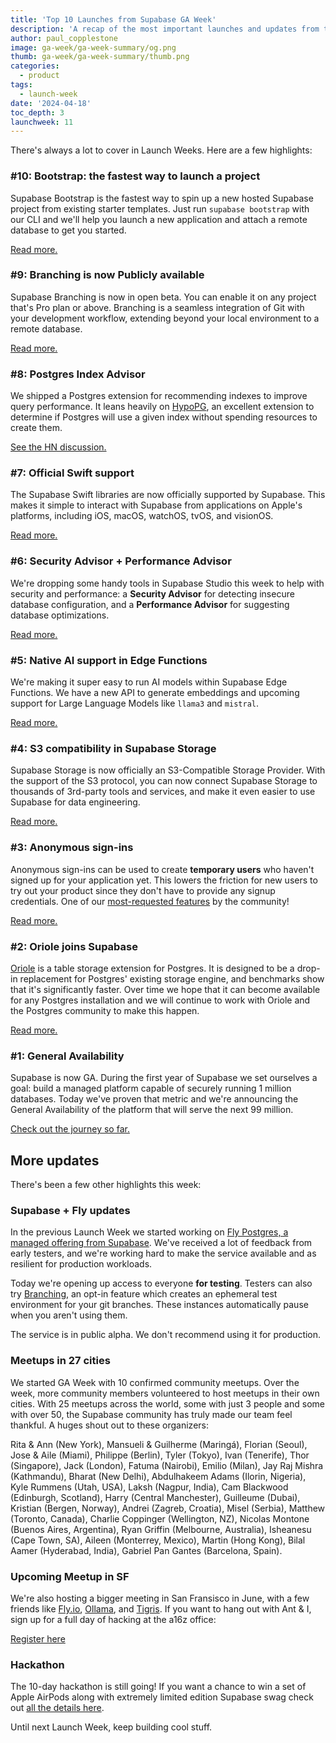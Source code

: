 ```yaml
---
title: 'Top 10 Launches from Supabase GA Week'
description: 'A recap of the most important launches and updates from the week.'
author: paul_copplestone
image: ga-week/ga-week-summary/og.png
thumb: ga-week/ga-week-summary/thumb.png
categories:
  - product
tags:
  - launch-week
date: '2024-04-18'
toc_depth: 3
launchweek: 11
---
```


There's always a lot to cover in Launch Weeks. Here are a few highlights:

### #10: Bootstrap: the fastest way to launch a project

Supabase Bootstrap is the fastest way to spin up a new hosted Supabase project from existing starter templates. Just run `supabase bootstrap` with our CLI and we'll help you launch a new application and attach a remote database to get you started.

[Read more.](https://supabase.com/blog/supabase-bootstrap)

### #9: Branching is now Publicly available

Supabase Branching is now in open beta. You can enable it on any project that's Pro plan or above. Branching is a seamless integration of Git with your development workflow, extending beyond your local environment to a remote database.

[Read more.](https://supabase.com/blog/branching-publicly-available)

### #8: Postgres Index Advisor

We shipped a Postgres extension for recommending indexes to improve query performance. It leans heavily on [HypoPG](https://github.com/HypoPG/hypopg), an excellent extension to determine if Postgres will use a given index without spending resources to create them.

[See the HN discussion.](https://github.com/supabase/index_advisor)

### #7: Official Swift support

The Supabase Swift libraries are now officially supported by Supabase. This makes it simple to interact with Supabase from applications on Apple's platforms, including iOS, macOS, watchOS, tvOS, and visionOS.

[Read more.](https://supabase.com/blog/supabase-swift)

### #6: Security Advisor + Performance Advisor

We're dropping some handy tools in Supabase Studio this week to help with security and performance: a **Security Advisor** for detecting insecure database configuration, and a **Performance Advisor** for suggesting database optimizations.

[Read more.](https://supabase.com/blog/security-performance-advisor)

### #5: Native AI support in Edge Functions

We're making it super easy to run AI models within Supabase Edge Functions. We have a new API to generate embeddings and upcoming support for Large Language Models like `llama3` and `mistral`.

[Read more.](https://supabase.com/blog/ai-inference-now-available-in-supabase-edge-functions)

### #4: S3 compatibility in Supabase Storage

Supabase Storage is now officially an S3-Compatible Storage Provider. With the support of the S3 protocol, you can now connect Supabase Storage to thousands of 3rd-party tools and services, and make it even easier to use Supabase for data engineering.

[Read more.](https://supabase.com/blog/s3-compatible-storage)

### #3: Anonymous sign-ins

Anonymous sign-ins can be used to create **temporary users** who haven't signed up for your application yet. This lowers the friction for new users to try out your product since they don't have to provide any signup credentials. One of our [most-requested features](https://github.com/supabase/auth/issues/68) by the community!

[Read more.](https://supabase.com/blog/anonymous-sign-ins)

### #2: Oriole joins Supabase

[Oriole](https://github.com/orioledb/orioledb) is a table storage extension for Postgres. It is designed to be a drop-in replacement for Postgres' existing storage engine, and benchmarks show that it's significantly faster. Over time we hope that it can become available for any Postgres installation and we will continue to work with Oriole and the Postgres community to make this happen.

[Read more.](https://supabase.com/blog/supabase-aquires-oriole)

### #1: General Availability

Supabase is now GA. During the first year of Supabase we set ourselves a goal: build a managed platform capable of securely running 1 million databases. Today we've proven that metric and we're announcing the General Availability of the platform that will serve the next 99 million.

[Check out the journey so far.](https://supabase.com/ga)

## More updates

There's been a few other highlights this week:

### Supabase + Fly updates

In the previous Launch Week we started working on [Fly Postgres, a managed offering from Supabase](https://supabase.com/blog/postgres-on-fly-by-supabase). We've received a lot of feedback from early testers, and we're working hard to make the service available and as resilient for production workloads.

Today we're opening up access to everyone **for testing**. Testers can also try [Branching](/docs/guides/platform/branching), an opt-in feature which creates an ephemeral test environment for your git branches. These instances automatically pause when you aren't using them.

<Admonition type="note" label="Testing only">

The service is in public alpha. We don't recommend using it for production.

</Admonition>

### Meetups in 27 cities

We started GA Week with 10 confirmed community meetups. Over the week, more community members volunteered to host meetups in their own cities. With 25 meetups across the world, some with just 3 people and some with over 50, the Supabase community has truly made our team feel thankful. A huges shout out to these organizers:

Rita & Ann (New York), Mansueli & Guilherme (Maringá), Florian (Seoul), Jose & Aile (Miami), Philippe (Berlin), Tyler (Tokyo), Ivan (Tenerife), Thor (Singapore), Jack (London), Fatuma (Nairobi), Emilio (Milan), Jay Raj Mishra (Kathmandu), Bharat (New Delhi), Abdulhakeem Adams (Ilorin, Nigeria), Kyle Rummens (Utah, USA), Laksh (Nagpur, India), Cam Blackwood (Edinburgh, Scotland), Harry (Central Manchester), Guilleume (Dubai), Kristian (Bergen, Norway), Andrei (Zagreb, Croatia), Misel (Serbia), Matthew (Toronto, Canada), Charlie Coppinger (Wellington, NZ), Nicolas Montone (Buenos Aires, Argentina), Ryan Griffin (Melbourne, Australia), Isheanesu (Cape Town, SA), Aileen (Monterrey, Mexico), Martin (Hong Kong), Bilal Aamer (Hyderabad, India), Gabriel Pan Gantes (Barcelona, Spain).

### Upcoming Meetup in SF

We're also hosting a bigger meeting in San Fransisco in June, with a few friends like [Fly.io](http://Fly.io), [Ollama](https://ollama.com/), and [Tigris](https://www.tigrisdata.com/). If you want to hang out with Ant & I, sign up for a full day of hacking at the a16z office:

[Register here](https://lu.ma/gvgaqkrt)

### Hackathon

The 10-day hackathon is still going! If you want a chance to win a set of Apple AirPods along with extremely limited edition Supabase swag check out [all the details here](https://supabase.com/blog/supabase-oss-hackathon).

Until next Launch Week, keep building cool stuff.
